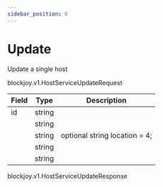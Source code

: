 ```yaml
---
sidebar_position: 6
---
```



# Update

Update a single host

<ApiMethod method="rpc" name="Update" />

<ApiMethod method="requests" name="HostServiceUpdateRequest" />

<VersionType>blockjoy.v1.HostServiceUpdateRequest</VersionType>

| Field                                                        | Type   | Description                   |
| ------------------------------------------------------------ | ------ | ----------------------------- |
| id                                                           | string |                               |
| <TableCellWithOption text="name" warning="optional" />       | string |                               |
| <TableCellWithOption text="os" warning="optional" />         | string | optional string location = 4; |
| <TableCellWithOption text="os_version" warning="optional" /> | string |                               |
| <TableCellWithOption text="version" warning="optional" />    | string |                               |

<CustomCodeBlock codes={codes} />

<ApiMethod method="returns" name="HostServiceUpdateResponse" />

<VersionType>blockjoy.v1.HostServiceUpdateResponse</VersionType>
